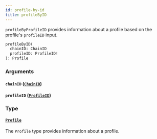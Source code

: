```yaml
---
id: profile-by-id
title: profileByID
---
```



`profileByProfileID` provides information about a profile based on the profile's `profileID` input.

```graphql
profileByID(
  chainID: ChainID
  profileID: ProfileID!
): Profile
```


### Arguments

#### `chainID` ([`ChainID`](/reference/scalars/chain-id))




#### `profileID` ([`ProfileID`](/reference/scalars/profile-id))




### Type

#### [`Profile`](/reference/objects/profile) 

The `Profile` type provides information about a profile.




